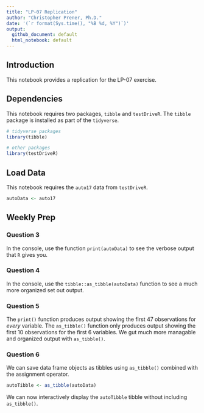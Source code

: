 ```yaml
---
title: "LP-07 Replication"
author: "Christopher Prener, Ph.D."
date: '(`r format(Sys.time(), "%B %d, %Y")`)'
output: 
  github_document: default
  html_notebook: default 
---
```


## Introduction
This notebook provides a replication for the LP-07 exercise.

## Dependencies
This notebook requires two packages, `tibble` and `testDriveR`. The `tibble` package is installed as part of the `tidyverse`.

```r
# tidyverse packages
library(tibble)

# other packages
library(testDriveR)
```

## Load Data
This notebook requires the `auto17` data from `testDriveR`.

```r
autoData <- auto17
```

## Weekly Prep
### Question 3
In the console, use the function `print(autoData)` to see the verbose output that `R` gives you.

### Question 4
In the console, use the `tibble::as_tibble(autoData)` function to see a much more organized set out output.

### Question 5
The `print()` function produces output showing the first 47 observations for *every* variable. The `as_tibble()` function only produces output showing the first 10 observations for the first 6 variables. We gut much more managable and organized output with `as_tibble()`.

### Question 6
We can save data frame objects as tibbles using `as_tibble()` combined with the assignment operator.

```r
autoTibble <- as_tibble(autoData)
```

We can now interactively display the `autoTibble` tibble without including `as_tibble()`.
